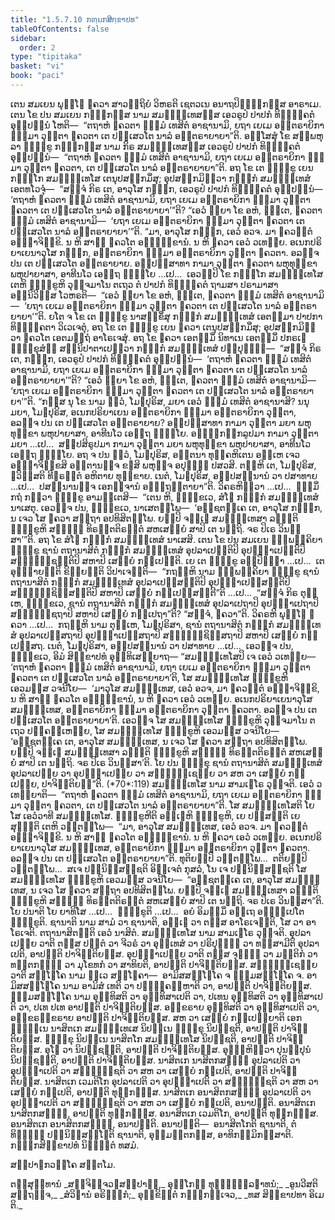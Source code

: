 ```yaml
---
title: "1.5.7.10 ກຓ຺ຏກສິກ຺ຂາປທ"
tableOfContents: false
sidebar:
  order: 2
type: "tipitaka"
basket: "vi"
book: "paci"
---
```



<DynamicBreadcrumb />

<Division number="428" book="paci">

<Paragraph number="1279" book="paci">
ເຕນ ສມເຍນ ພຸທ຺ໂຘ ຠຄວາ ສາວຕ຺ຖິຍໍ ວິຫຣຕິ ເຊຕວເນ ອນາຖປິຓ຺ຑິກສ຺ສ ອາຣາເມ. ເຕນ ໂຂ ປນ ສມເຍນ ກຓ຺ຏກສ຺ສ ນາມ ສມຓຸທ຺ເທສສ຺ສ ເອວຣູປໍ ປາປກໍ ທິຏ຺ຐິຄຕໍ ອຸປ຺ປນ຺ນໍ ໂຫຕິ—  “ຕຖາຫໍ ຠຄວຕາ ຘມ຺ມໍ ເທສິຕໍ ອາຊານາມິ, ຍຖາ ເຍເມ ອນ຺ຕຣາຍິກາ ຘມ຺ມາ ວຸຕ຺ຕາ ຠຄວຕາ ເຕ ປຏິເສວໂຕ ນາລໍ ອນ຺ຕຣາຍາຍາ”ຕິ. ອສ຺ໂສສຸໍ ໂຂ ສມ຺ພຫຸລາ ຠິກ຺ຂູ ກຓ຺ຏກສ຺ສ ນາມ ກິຣ ສມຓຸທ຺ເທສສ຺ສ ເອວຣູປໍ ປາປກໍ ທິຏ຺ຐິຄຕໍ ອຸປ຺ປນ຺ນໍ—  “ຕຖາຫໍ ຠຄວຕາ ຘມ຺ມໍ ເທສິຕໍ ອາຊານາມິ, ຍຖາ ເຍເມ ອນ຺ຕຣາຍິກາ ຘມ຺ມາ ວຸຕ຺ຕາ ຠຄວຕາ, ເຕ ປຏິເສວໂຕ ນາລໍ ອນ຺ຕຣາຍາຍາ”ຕິ. ອຖ ໂຂ ເຕ ຠິກ຺ຂູ ເຍນ ກຓ຺ຏໂກ ສມຓຸທ຺ເທໂສ ເຕນຸປສງ຺ກມິໍສຸ; ອຸປສງ຺ກມິຕ຺ວາ ກຓ຺ຏກໍ ສມຓຸທ຺ເທສໍ ເອຕທໂວຈຸໍ—  “ສຈ຺ຈໍ ກິຣ ເຕ, ອາວຸໂສ ກຓ຺ຏກ, ເອວຣູປໍ ປາປກໍ ທິຏ຺ຐິຄຕໍ ອຸປ຺ປນ຺ນໍ—  ‘ຕຖາຫໍ ຠຄວຕາ ຘມ຺ມໍ ເທສິຕໍ ອາຊານາມິ, ຍຖາ ເຍເມ ອນ຺ຕຣາຍິກາ ຘມ຺ມາ ວຸຕ຺ຕາ ຠຄວຕາ ເຕ ປຏິເສວໂຕ ນາລໍ ອນ຺ຕຣາຍາຍາ’”ຕິ? “ເອວໍ ພ຺ຍາ ໂຂ ອຫໍ, ຠນ຺ເຕ, ຠຄວຕາ ຘມ຺ມໍ ເທສິຕໍ ອາຊານາມິ—  ‘ຍຖາ ເຍເມ ອນ຺ຕຣາຍິກາ ຘມ຺ມາ ວຸຕ຺ຕາ ຠຄວຕາ ເຕ ປຏິເສວໂຕ ນາລໍ ອນ຺ຕຣາຍາຍາ’”ຕິ.
</Paragraph>

<Paragraph number="1280" book="paci">
“ມາ, ອາວຸໂສ ກຓ຺ຏກ, ເອວໍ ອວຈ. ມາ ຠຄວນ຺ຕໍ ອພ຺ຠາຈິກ຺ຂິ. ນ ຫິ ສາຘຸ ຠຄວໂຕ ອພ຺ຠກ຺ຂານໍ. ນ ຫິ ຠຄວາ ເອວໍ ວເທຍ຺ຍ. ອເນກປຣິຍາເຍນາວຸໂສ ກຓ຺ຏກ, ອນ຺ຕຣາຍິກາ ຘມ຺ມາ ອນ຺ຕຣາຍິກາ ວຸຕ຺ຕາ ຠຄວຕາ. ອລຎ຺ຈ ປນ ເຕ ປຏິເສວໂຕ ອນ຺ຕຣາຍາຍ. ອປ຺ປສ຺ສາທາ ກາມາ ວຸຕ຺ຕາ ຠຄວຕາ ພຫຸທຸກ຺ຂາ ພຫຸປາຍາສາ, ອາທີນໂວ ເອຕ຺ຖ ຠິຍ຺ໂຍ …ເປ…  ເອວມ຺ປິ ໂຂ ກຓ຺ຏໂກ ສມຓຸທ຺ເທໂສ ເຕຫິ ຠິກ຺ຂູຫິ ວຸຈ຺ຈມາໂນ ຕເຖວ ຕໍ ປາປກໍ ທິຏ຺ຐິຄຕໍ ຖາມສາ ປຣາມາສາ ອຠິນິວິສ຺ສ ໂວຫຣຕິ—  “ເອວໍ ພ຺ຍາ ໂຂ ອຫໍ, ຠນ຺ເຕ, ຠຄວຕາ ຘມ຺ມໍ ເທສິຕໍ ອາຊານາມິ—  ‘ຍຖາ ເຍເມ ອນ຺ຕຣາຍິກາ ຘມ຺ມາ ວຸຕ຺ຕາ ຠຄວຕາ ເຕ ປຏິເສວໂຕ ນາລໍ ອນ຺ຕຣາຍາຍາ’”ຕິ.
</Paragraph>

<Paragraph number="1281" book="paci">
ຍໂຕ ຈ ໂຂ ເຕ ຠິກ຺ຂູ ນາສກ຺ຂິໍສຸ ກຓ຺ຏກໍ ສມຓຸທ຺ເທສໍ ເອຕສ຺ມາ ປາປກາ ທິຏ຺ຐິຄຕາ ວິເວເຈຕຸໍ, ອຖ ໂຂ ເຕ ຠິກ຺ຂູ ເຍນ ຠຄວາ ເຕນຸປສງ຺ກມິໍສຸ; ອຸປສງ຺ກມິຕ຺ວາ ຠຄວໂຕ ເອຕມຕ຺ຖໍ ອາໂຣເຈສຸໍ. ອຖ ໂຂ ຠຄວາ ເອຕສ຺ມິໍ ນິທາເນ ເອຕສ຺ມິໍ ປກຣເຓ ຠິກ຺ຂຸສໍຆໍ ສນ຺ນິປາຕາເປຕ຺ວາ ກຓ຺ຏກໍ ສມຓຸທ຺ເທສໍ ປຏິປຸຈ຺ຉິ—  “ສຈ຺ຈໍ ກິຣ ເຕ, ກຓ຺ຏກ, ເອວຣູປໍ ປາປກໍ ທິຏ຺ຐິຄຕໍ ອຸປ຺ປນ຺ນໍ—  ‘ຕຖາຫໍ ຠຄວຕາ ຘມ຺ມໍ ເທສິຕໍ ອາຊານາມິ, ຍຖາ ເຍເມ ອນ຺ຕຣາຍິກາ ຘມ຺ມາ ວຸຕ຺ຕາ ຠຄວຕາ ເຕ ປຏິເສວໂຕ ນາລໍ ອນ຺ຕຣາຍາຍາ’”ຕິ? “ເອວໍ ພ຺ຍາ ໂຂ ອຫໍ, ຠນ຺ເຕ, ຠຄວຕາ ຘມ຺ມໍ ເທສິຕໍ ອາຊານາມິ—  ‘ຍຖາ ເຍເມ ອນ຺ຕຣາຍິກາ ຘມ຺ມາ ວຸຕ຺ຕາ ຠຄວຕາ ເຕ ປຏິເສວໂຕ ນາລໍ ອນ຺ຕຣາຍາຍາ’”ຕິ.
</Paragraph>

<Paragraph number="1282" book="paci">
“ກສ຺ສ ນຸ ໂຂ ນາມ ຕ຺ວໍ, ໂມຆປຸຣິສ, ມຍາ ເອວໍ ຘມ຺ມໍ ເທສິຕໍ ອາຊານາສິ? ນນຸ ມຍາ, ໂມຆປຸຣິສ, ອເນກປຣິຍາເຍນ ອນ຺ຕຣາຍິກາ ຘມ຺ມາ ອນ຺ຕຣາຍິກາ ວຸຕ຺ຕາ, ອລຎ຺ຈ ປນ ເຕ ປຏິເສວໂຕ ອນ຺ຕຣາຍາຍ? ອປ຺ປສ຺ສາທາ ກາມາ ວຸຕ຺ຕາ ມຍາ ພຫຸທຸກ຺ຂາ ພຫຸປາຍາສາ, ອາທີນໂວ ເອຕ຺ຖ ຠິຍ຺ໂຍ. ອຏ຺ຐິກງ຺ກລູປມາ ກາມາ ວຸຕ຺ຕາ ມຍາ …ເປ…  ສປ຺ປສິຣູປມາ ກາມາ ວຸຕ຺ຕາ ມຍາ ພຫຸທຸກ຺ຂາ ພຫຸປາຍາສາ, ອາທີນໂວ ເອຕ຺ຖ ຠິຍ຺ໂຍ. ອຖ ຈ ປນ ຕ຺ວໍ, ໂມຆປຸຣິສ, ອຕ຺ຕນາ ທຸຄ຺ຄຫິເຕນ ອມ຺ເຫ ເຈວ ອພ຺ຠາຈິກ຺ຂສິ ອຕ຺ຕານຎ຺ຈ ຂຓສິ ພຫຸຎ຺ຈ ອປຸຎ຺ຎໍ ປສວສິ. ຕຎ຺ຫິ ເຕ, ໂມຆປຸຣິສ, ຠວິສ຺ສຕິ ທີຆຣຕ຺ຕໍ ອຫິຕາຍ ທຸກ຺ຂາຍ. ເນຕໍ, ໂມຆປຸຣິສ, ອປ຺ປສນ຺ນານໍ ວາ ປສາທາຍ …ເປ…  ປສນ຺ນານຎ຺ຈ ເອກຈ຺ຈານໍ ອຎ຺ຎຖຕ຺ຕາຍາ”ຕິ. ວິຄຣຫິຕ຺ວາ …ເປ…  ຘມ຺ມິໍ ກຖໍ ກຕ຺ວາ ຠິກ຺ຂູ ອາມນ຺ເຕສິ—  “ເຕນ ຫິ, ຠິກ຺ຂເວ, ສໍໂຆ ກຓ຺ຏກໍ ສມຓຸທ຺ເທສໍ ນາເສຕຸ. ເອວຎ຺ຈ ປນ, ຠິກ຺ຂເວ, ນາເສຕພ຺ໂພ—  ‘ອຊ຺ຊຕຄ຺ເຄ ເຕ, ອາວຸໂສ ກຓ຺ຏກ, ນ ເຈວ ໂສ ຠຄວາ ສຕ຺ຖາ ອປທິສິຕພ຺ໂພ. ຍມ຺ປິ ຈຎ຺ເຎ ສມຓຸທ຺ເທສາ ລຠນ຺ຕິ ຠິກ຺ຂູຫິ ສທ຺ຘິໍ ທິຣຕ຺ຕຕິຣຕ຺ຕໍ ສຫເສຍ຺ຍໍ ສາປິ ເຕ ນຕ຺ຖິ. ຈຣ ປິເຣ ວິນສ຺ສາ’”ຕິ. ອຖ ໂຂ ສໍໂຆ ກຓ຺ຏກໍ ສມຓຸທ຺ເທສໍ ນາເສສິ.
</Paragraph>

<Paragraph number="1283" book="paci">
ເຕນ ໂຂ ປນ ສມເຍນ ຉພ຺ພຄ຺ຄິຍາ ຠິກ຺ຂູ ຊານໍ ຕຖານາສິຕໍ ກຓ຺ຏກໍ ສມຓຸທ຺ເທສໍ ອຸປລາເປນ຺ຕິປິ ອຸປຏ຺ຐາເປນ຺ຕິປິ ສມ຺ຠຸຎ຺ຊນ຺ຕິປິ ສຫາປິ ເສຍ຺ຍໍ ກປ຺ເປນ຺ຕິ. ເຍ ເຕ ຠິກ຺ຂູ ອປ຺ປິຈ຺ຉາ …ເປ…  ເຕ ອຸຊ຺ຌາຍນ຺ຕິ ຂິຍ຺ຍນ຺ຕິ ວິປາເຈນ຺ຕິ—  “ກຖຎ຺ຫິ ນາມ ຉພ຺ພຄ຺ຄິຍາ ຠິກ຺ຂູ ຊານໍ ຕຖານາສິຕໍ ກຓ຺ຏກໍ ສມຓຸທ຺ເທສໍ ອຸປລາເປສ຺ສນ຺ຕິປິ ອຸປຏ຺ຐາເປສ຺ສນ຺ຕິປິ ສມ຺ຠຸຎ຺ຊິສ຺ສນ຺ຕິປິ ສຫາປິ ເສຍ຺ຍໍ ກປ຺ເປສ຺ສນ຺ຕີ”ຕິ …ເປ…  “ສຈ຺ຈໍ ກິຣ ຕຸມ຺ເຫ, ຠິກ຺ຂເວ, ຊານໍ ຕຖານາສິຕໍ ກຓ຺ຏກໍ ສມຓຸທ຺ເທສໍ ອຸປລາເປຖາປິ ອຸປຏ຺ຐາເປຖາປິ ສມ຺ຠຸຎ຺ຊຖາປິ ສຫາປິ ເສຍ຺ຍໍ ກປ຺ເປຖາ”ຕິ? “ສຈ຺ຈໍ, ຠຄວາ”ຕິ. ວິຄຣຫິ ພຸທ຺ໂຘ ຠຄວາ …ເປ…  ກຖຎ຺ຫິ ນາມ ຕຸມ຺ເຫ, ໂມຆປຸຣິສາ, ຊານໍ ຕຖານາສິຕໍ ກຓ຺ຏກໍ ສມຓຸທ຺ເທສໍ ອຸປລາເປສ຺ສຖາປິ ອຸປຏ຺ຐາເປສ຺ສຖາປິ ສມ຺ຠຸຎ຺ຊິສ຺ສຖາປິ ສຫາປິ ເສຍ຺ຍໍ ກປ຺ເປສ຺ສຖ. ເນຕໍ, ໂມຆປຸຣິສາ, ອປ຺ປສນ຺ນານໍ ວາ ປສາທາຍ …ເປ…  ເອວຎ຺ຈ ປນ, ຠິກ຺ຂເວ, ອິມໍ ສິກ຺ຂາປທໍ ອຸທ຺ທິເສຍ຺ຍາຖ—
</Paragraph>

</Division>
<Division number="429" book="paci">

<Paragraph number="1284" book="paci">
<Emphasis>“ສມຓຸທ຺ເທໂສປິ ເຈ ເອວໍ ວເທຍ຺ຍ—  ‘ຕຖາຫໍ ຠຄວຕາ ຘມ຺ມໍ ເທສິຕໍ ອາຊານາມິ, ຍຖາ ເຍເມ ອນ຺ຕຣາຍິກາ ຘມ຺ມາ ວຸຕ຺ຕາ ຠຄວຕາ ເຕ ປຏິເສວໂຕ ນາລໍ ອນ຺ຕຣາຍາຍາ’ຕິ, ໂສ ສມຓຸທ຺ເທໂສ ຠິກ຺ຂູຫິ ເອວມສ຺ສ ວຈນີໂຍ—  ‘ມາວຸໂສ ສມຓຸທ຺ເທສ, ເອວໍ ອວຈ, ມາ ຠຄວນ຺ຕໍ ອພ຺ຠາຈິກ຺ຂິ, ນ ຫິ ສາຘຸ ຠຄວໂຕ ອພ຺ຠກ຺ຂານໍ, ນ ຫິ ຠຄວາ ເອວໍ ວເທຍ຺ຍ. ອເນກປຣິຍາເຍນາວຸໂສ ສມຓຸທ຺ເທສ, ອນ຺ຕຣາຍິກາ ຘມ຺ມາ ອນ຺ຕຣາຍິກາ ວຸຕ຺ຕາ ຠຄວຕາ. ອລຎ຺ຈ ປນ ເຕ ປຏິເສວໂຕ ອນ຺ຕຣາຍາຍາ’ຕິ. ເອວຎ຺ຈ ໂສ ສມຓຸທ຺ເທໂສ ຠິກ຺ຂູຫິ ວຸຈ຺ຈມາໂນ ຕເຖວ ປຄ຺ຄຓ຺ເຫຍ຺ຍ, ໂສ ສມຓຸທ຺ເທໂສ ຠິກ຺ຂູຫິ ເອວມສ຺ສ ວຈນີໂຍ—  ‘ອຊ຺ຊຕຄ຺ເຄ ເຕ, ອາວຸໂສ ສມຓຸທ຺ເທສ, ນ ເຈວ ໂສ ຠຄວາ ສຕ຺ຖາ ອປທິສິຕພ຺ໂພ. ຍມ຺ປິ ຈຎ຺ເຎ ສມຓຸທ຺ເທສາ ລຠນ຺ຕິ ຠິກ຺ຂູຫິ ສທ຺ຘິໍ ທິຣຕ຺ຕຕິຣຕ຺ຕໍ ສຫເສຍ຺ຍໍ ສາປິ ເຕ ນຕ຺ຖິ. ຈຣ ປິເຣ ວິນສ຺ສາ’ຕິ. ໂຍ ປນ ຠິກ຺ຂຸ ຊານໍ ຕຖານາສິຕໍ ສມຓຸທ຺ເທສໍ ອຸປລາເປຍ຺ຍ ວາ ອຸປຏ຺ຐາເປຍ຺ຍ ວາ ສມ຺ຠຸຎ຺ເຊຍ຺ຍ ວາ ສຫ ວາ ເສຍ຺ຍໍ ກປ຺ເປຍ຺ຍ, ປາຈິຕ຺ຕິຍນ຺”</Emphasis>ຕິ. (*70*:<Emphasis>119</Emphasis>)
</Paragraph>

</Division>
<Division number="430" book="paci">

<Paragraph number="1285" book="paci">
<Emphasis>ສມຓຸທ຺ເທໂສ</Emphasis> ນາມ ສາມເຓໂຣ ວຸຈ຺ຈຕິ.
</Paragraph>

<Paragraph number="1286" book="paci">
<Emphasis>ເອວໍ ວເທຍ຺ຍາ</Emphasis>ຕິ—  “ຕຖາຫໍ ຠຄວຕາ ຘມ຺ມໍ ເທສິຕໍ ອາຊານາມິ, ຍຖາ ເຍເມ ອນ຺ຕຣາຍິກາ ຘມ຺ມາ ວຸຕ຺ຕາ ຠຄວຕາ, ເຕ ປຏິເສວໂຕ ນາລໍ ອນ຺ຕຣາຍາຍາ”ຕິ.
</Paragraph>

<Paragraph number="1287" book="paci">
<Emphasis>ໂສ ສມຓຸທ຺ເທໂສ</Emphasis>ຕິ ໂຍ ໂສ ເອວໍວາທີ ສມຓຸທ຺ເທໂສ.
</Paragraph>

<Paragraph number="1288" book="paci">
<Emphasis>ຠິກ຺ຂູຫີ</Emphasis>ຕິ ອຎ຺ເຎຫິ ຠິກ຺ຂູຫິ, ເຍ ປສ຺ສນ຺ຕິ ເຍ ສຸຓນ຺ຕິ ເຕຫິ ວຕ຺ຕພ຺ໂພ—  “ມາ, ອາວຸໂສ ສມຓຸທ຺ເທສ, ເອວໍ ອວຈ. ມາ ຠຄວນ຺ຕໍ ອພ຺ຠາຈິກ຺ຂິ. ນ ຫິ ສາຘຸ ຠຄວໂຕ ອພ຺ຠກ຺ຂານໍ. ນ ຫິ ຠຄວາ ເອວໍ ວເທຍ຺ຍ. ອເນກປຣິຍາເຍນາວຸໂສ ສມຓຸທ຺ເທສ, ອນ຺ຕຣາຍິກາ ຘມ຺ມາ ອນ຺ຕຣາຍິກາ ວຸຕ຺ຕາ ຠຄວຕາ. ອລຎ຺ຈ ປນ ເຕ ປຏິເສວໂຕ ອນ຺ຕຣາຍາຍາ”ຕິ. ທຸຕິຍມ຺ປິ ວຕ຺ຕພ຺ໂພ…  ຕຕິຍມ຺ປິ ວຕ຺ຕພ຺ໂພ…  ສເຈ ປຏິນິສ຺ສຊ຺ຊຕິ ອິຈ຺ເຈຕໍ ກຸສລໍ, ໂນ ເຈ ປຏິນິສ຺ສຊ຺ຊຕິ ໂສ ສມຓຸທ຺ເທໂສ ຠິກ຺ຂູຫິ ເອວມສ຺ສ ວຈນີໂຍ—  “ອຊ຺ຊຕຄ຺ເຄ ເຕ, ອາວຸໂສ ສມຓຸທ຺ເທສ, ນ ເຈວ ໂສ ຠຄວາ ສຕ຺ຖາ ອປທິສິຕພ຺ໂພ. ຍມ຺ປິ ຈຎ຺ເຎ ສມຓຸທ຺ເທສາ ລຠນ຺ຕິ ຠິກ຺ຂູຫິ ສທ຺ຘິໍ ທິຣຕ຺ຕຕິຣຕ຺ຕໍ ສຫເສຍ຺ຍໍ ສາປິ ເຕ ນຕ຺ຖິ. ຈຣ ປິເຣ ວິນສ຺ສາ”ຕິ.
</Paragraph>

<Paragraph number="1289" book="paci">
<Emphasis>ໂຍ ປນາ</Emphasis>ຕິ ໂຍ ຍາທິໂສ …ເປ…  <Emphasis>ຠິກ຺ຂູ</Emphasis>ຕິ …ເປ…  ອຍໍ ອິມສ຺ມິໍ ອຕ຺ເຖ ອຘິປ຺ເປໂຕ ຠິກ຺ຂູຕິ.
</Paragraph>

<Paragraph number="1290" book="paci">
<Emphasis>ຊານາຕິ</Emphasis> ນາມ ສາມໍ ວາ ຊານາຕິ, ອຎ຺ເຎ ວາ ຕສ຺ສ ອາໂຣເຈນ຺ຕິ, ໂສ ວາ ອາໂຣເຈຕິ.
</Paragraph>

<Paragraph number="1291" book="paci">
<Emphasis>ຕຖານາສິຕນ຺</Emphasis>ຕິ ເອວໍ ນາສິຕໍ.
</Paragraph>

<Paragraph number="1292" book="paci">
<Emphasis>ສມຓຸທ຺ເທໂສ</Emphasis> ນາມ ສາມເຓໂຣ ວຸຈ຺ຈຕິ.
</Paragraph>

<Paragraph number="1293" book="paci">
<Emphasis>ອຸປລາເປຍ຺ຍ ວາ</Emphasis>ຕິ ຕສ຺ສ ປຕ຺ຕໍ ວາ ຈີວຣໍ ວາ ອຸທ຺ເທສໍ ວາ ປຣິປຸຈ຺ຉໍ ວາ ທສ຺ສາມີຕິ ອຸປລາເປຕິ, ອາປຕ຺ຕິ ປາຈິຕ຺ຕິຍສ຺ສ.
</Paragraph>

<Paragraph number="1294" book="paci">
<Emphasis>ອຸປຏ຺ຐາເປຍ຺ຍ ວາ</Emphasis>ຕິ ຕສ຺ສ ຈຸຓ຺ຓໍ ວາ ມຕ຺ຕິກໍ ວາ ທນ຺ຕກຏ຺ຐໍ ວາ ມຸໂຂທກໍ ວາ ສາທິຍຕິ, ອາປຕ຺ຕິ ປາຈິຕ຺ຕິຍສ຺ສ.
</Paragraph>

<Paragraph number="1295" book="paci">
<Emphasis>ສມ຺ຠຸຎ຺ເຊຍ຺ຍ ວາ</Emphasis>ຕິ ສມ຺ໂຠໂຄ ນາມ ທ຺ເວ ສມ຺ໂຠຄາ—  ອາມິສສມ຺ໂຠໂຄ ຈ ຘມ຺ມສມ຺ໂຠໂຄ ຈ. <Emphasis>ອາມິສສມ຺ໂຠໂຄ</Emphasis> ນາມ ອາມິສໍ ເທຕິ ວາ ປຏິຄ຺ຄຓ຺ຫາຕິ ວາ, ອາປຕ຺ຕິ ປາຈິຕ຺ຕິຍສ຺ສ. <Emphasis>ຘມ຺ມສມ຺ໂຠໂຄ</Emphasis> ນາມ ອຸທ຺ທິສຕິ ວາ ອຸທ຺ທິສາເປຕິ ວາ, ປເທນ ອຸທ຺ທິສຕິ ວາ ອຸທ຺ທິສາເປຕິ ວາ, ປເທ ປເທ ອາປຕ຺ຕິ ປາຈິຕ຺ຕິຍສ຺ສ. ອກ຺ຂຣາຍ ອຸທ຺ທິສຕິ ວາ ອຸທ຺ທິສາເປຕິ ວາ, ອກ຺ຂຣກ຺ຂຣາຍ ອາປຕ຺ຕິ ປາຈິຕ຺ຕິຍສ຺ສ.
</Paragraph>

<Paragraph number="1296" book="paci">
<Emphasis>ສຫ ວາ ເສຍ຺ຍໍ ກປ຺ເປຍ຺ຍາ</Emphasis>ຕິ ເອກຈ຺ຉນ຺ເນ ນາສິຕເກ ສມຓຸທ຺ເທເສ ນິປນ຺ເນ ຠິກ຺ຂຸ ນິປຊ຺ຊຕິ, ອາປຕ຺ຕິ ປາຈິຕ຺ຕິຍສ຺ສ. ຠິກ຺ຂຸ ນິປນ຺ເນ ນາສິຕໂກ ສມຓຸທ຺ເທໂສ ນິປຊ຺ຊຕິ, ອາປຕ຺ຕິ ປາຈິຕ຺ຕິຍສ຺ສ. ອຸໂຠ ວາ ນິປຊ຺ຊນ຺ຕິ, ອາປຕ຺ຕິ ປາຈິຕ຺ຕິຍສ຺ສ. ອຸຏ຺ຐຫິຕ຺ວາ ປຸນປ຺ປຸນໍ ນິປຊ຺ຊນ຺ຕິ, ອາປຕ຺ຕິ ປາຈິຕ຺ຕິຍສ຺ສ.
</Paragraph>

</Division>
<Division number="431" book="paci">

<Paragraph number="1297" book="paci">
ນາສິຕເກ ນາສິຕກສຎ຺ຎີ ອຸປລາເປຕິ ວາ ອຸປຏ຺ຐາເປຕິ ວາ ສມ຺ຠຸຎ຺ຊຕິ ວາ ສຫ ວາ ເສຍ຺ຍໍ ກປ຺ເປຕິ, ອາປຕ຺ຕິ ປາຈິຕ຺ຕິຍສ຺ສ. ນາສິຕເກ ເວມຕິໂກ ອຸປລາເປຕິ ວາ ອຸປຏ຺ຐາເປຕິ ວາ ສມ຺ຠຸຎ຺ຊຕິ ວາ ສຫ ວາ ເສຍ຺ຍໍ ກປ຺ເປຕິ, ອາປຕ຺ຕິ ທຸກ຺ກຏສ຺ສ. ນາສິຕເກ ອນາສິຕກສຎ຺ຎີ ອຸປລາເປຕິ ວາ ອຸປຏ຺ຐາເປຕິ ວາ ສມ຺ຠຸຎ຺ຊຕິ ວາ ສຫ ວາ ເສຍ຺ຍໍ ກປ຺ເປຕິ, ອນາປຕ຺ຕິ. ອນາສິຕເກ ນາສິຕກສຎ຺ຎີ, ອາປຕ຺ຕິ ທຸກ຺ກຏສ຺ສ. ອນາສິຕເກ ເວມຕິໂກ, ອາປຕ຺ຕິ ທຸກ຺ກຏສ຺ສ. ອນາສິຕເກ ອນາສິຕກສຎ຺ຎີ, ອນາປຕ຺ຕິ.
</Paragraph>

</Division>
<Division number="432" book="paci">

<Paragraph number="1298" book="paci">
ອນາປຕ຺ຕິ—  ອນາສິຕໂກຕິ ຊານາຕິ, ຕໍ ທິຏ຺ຐິໍ ປຏິນິສ຺ສຏ຺ໂຐຕິ ຊານາຕິ, ອຸມ຺ມຕ຺ຕກສ຺ສ, ອາທິກມ຺ມິກສ຺ສາຕິ.

</Paragraph>
</Division>

<Paragraph number="1299" type="center" book="paci">
ກຓ຺ຏກສິກ຺ຂາປທໍ ນິຏ຺ຐິຕໍ ທສມໍ.

  
ສປ຺ປາຓກວຄ຺ໂຄ ສຕ຺ຕໂມ.



</Paragraph>

<Paragraph number="1300" type="center" book="paci">
ຕສ຺ສຸທ຺ທານໍ


</Paragraph>

<Paragraph number="1301" book="paci">
_ສຎ຺ຈິຈ຺ຈວຘສປ຺ປາຓໍ,_  
ອຸກ຺ໂກຏໍ ທຸຏ຺ຐຸລ຺ລຉາທນໍ;_  
_ອູນວີສຕິ ສຕ຺ຖຎ຺ຈ,_  
_ສໍວິຘານໍ ອຣິຏ຺ຐກໍ;_  
ອຸກ຺ຂິຕ຺ຕໍ ກຓ຺ຏກຎ຺ເຈວ,_  
_ທສ ສິກ຺ຂາປທາ ອິເມຕິ._
</Paragraph>